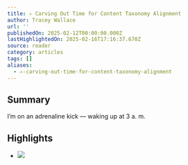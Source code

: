 ```yaml
---
title: ✍️ Carving Out Time for Content Taxonomy Alignment
author: Tracey Wallace
url: ''
publishedOn: 2025-02-12T00:00:00.000Z
lastHighlightedOn: 2025-02-16T17:16:37.670Z
source: reader
category: articles
tags: []
aliases:
  - ✍️-carving-out-time-for-content-taxonomy-alignment
---
```

## Summary

I’m on an adrenaline kick –– waking up at 3 a. m.

## Highlights
- ![](https://media.sailthru.com/composer/images/sailthru-prod-7bo/editor_images/Contentment%20Footer.png)
